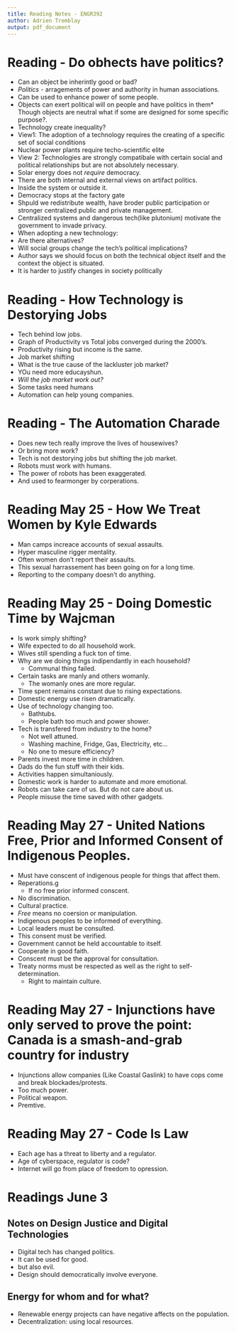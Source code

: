 ```yaml
---
title: Reading Notes - ENGR392 
author: Adrien Tremblay
output: pdf_document
---
```


# Reading - Do obhects have politics?
* Can an object be inherintly good or bad?
* *Politics* - arragements of power and authority in human      associations.
* Can be used to enhance power of some people.
* Objects can exert political will on people and have           politics in them* Though objects are neutral what if some       are designed for some specific purpose?.
* Technology create inequality?
* View1: The adoption of a technology requires the creating     of a specific set of social conditions
+ Nuclear power plants require techo-scientific elite
* View 2: Technologies are strongly compatibale with            certain social and political relationships but are not          absolutely necessary.
+ Solar energy does not *require* democracy.
* There are both internal and external views on artifact        politics.
+ Inside the system or outside it.
+ Democracy stops at the factory gate
* Shpuld we redistribute wealth, have broder public             participation or stronger centralized public and private        management.
* Centralized systems and dangerous tech(like plutonium)        motivate the government to invade privacy.
* When adopting a new technology:
+ Are there alternatives?
+ Will social groups change the tech's political              implications?
* Author says we should focus on both the technical object      itself and the context the object is situated.
* It is harder to justify changes in society politically


# Reading - How Technology is Destorying Jobs
* Tech behind low jobs.
* Graph of Productivity vs Total jobs converged during the 2000's.
* Productivity rising but income is the same.
* Job market shifting
* What is the true cause of the lackluster job market?
* YOu need more educayshun.
* *Will the job market work out?*
* Some tasks need humans
* Automation can help young companies.

# Reading - The Automation Charade
* Does new tech really improve the lives of housewives?
+ Or bring more work?
* Tech is not destorying jobs but shifting the job market.
+ Robots must work with humans.
* The power of robots has been exaggerated.
+ And used to fearmonger by corperations.

# Reading May 25 - How We Treat Women by Kyle Edwards
* Man camps increace accounts of sexual assaults.
* Hyper masculine rigger mentality.
* Often women don't report their assaults.
* This sexual harrassement has been going on for a long time.
* Reporting to the company doesn't do anything.

# Reading May 25 - Doing Domestic Time by Wajcman
* Is work simply shifting?
* Wife expected to do all household work.
* Wives still spending a fuck ton of time.
* Why are we doing things indipendantly in each household?
  + Communal thing failed.
* Certain tasks are manly and others womanly.
  + The womanly ones are more regular.
* Time spent remains constant due to rising expectations.
* Domestic energy use risen dramatically.
* Use of technology changing too.
  + Bathtubs.
  + People bath too much and power shower.
* Tech is transfered from industry to the home?
  + Not well attuned.
  + Washing machine, Fridge, Gas, Electricity, etc...
  + No one to mesure efficiency?
* Parents invest more time in children.
* Dads do the fun stuff with their kids.
* Activities happen simultaniously.
* Domestic work is harder to automate and more emotional.
* Robots can take care of us.  But do not care about us.
* People misuse the time saved with other gadgets.

# Reading May 27 - United Nations Free, Prior and Informed Consent of Indigenous Peoples.
* Must have conscent of indigenous people for things that affect them.
* Reperations.g
  + If no free prior informed conscent.
* No discrimination.
* Cultural practice.
* *Free* means no coersion or manipulation.
* Indigenous peoples to be informed of everything.
* Local leaders must be consulted.
* This consent must be verified.
* Government cannot be held accountable to itself.
* Cooperate in good faith.
* Conscent must be the approval for consultation.
* Treaty norms must be respected as well as the right to self-determination.
  + Right to maintain culture.

# Reading May 27 - Injunctions have only served to prove the point: Canada is a smash-and-grab country for industry
* Injunctions allow companies (Like Coastal Gaslink) to have cops come and break blockades/protests.
* Too much power.
* Political weapon.
* Premtive.

# Reading May 27 - Code Is Law
* Each age has a threat to liberty and a regulator.
* Age of cyberspace, regulator is code?
* Internet will go from place of freedom to opression.

# Readings June 3

## Notes on Design Justice and Digital Technologies
* Digital tech has changed politics.
* It can be used for good.
* but also evil.
* Design should democratically involve everyone.

## Energy for whom and for what?
* Renewable energy projects can have negative affects on the population.
* Decentralization: using local resources.
